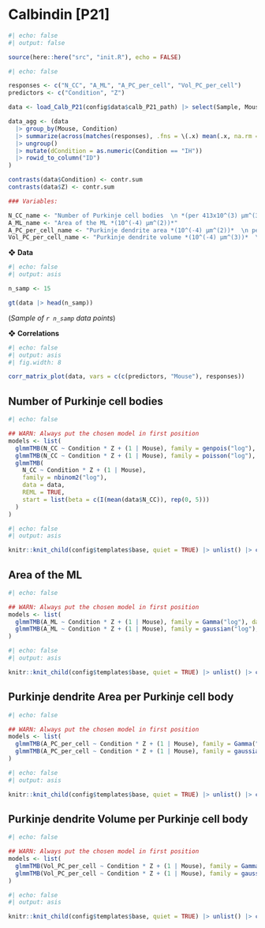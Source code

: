 # Calbindin [P21]

```r
#| echo: false
#| output: false

source(here::here("src", "init.R"), echo = FALSE)
```

```r
#| echo: false

responses <- c("N_CC", "A_ML", "A_PC_per_cell", "Vol_PC_per_cell")
predictors <- c("Condition", "Z")

data <- load_Calb_P21(config$data$calb_P21_path) |> select(Sample, Mouse, any_of(predictors), any_of(responses))

data_agg <- (data
  |> group_by(Mouse, Condition) 
  |> summarize(across(matches(responses), .fns = \(.x) mean(.x, na.rm = T))) 
  |> ungroup() 
  |> mutate(dCondition = as.numeric(Condition == "IH")) 
  |> rowid_to_column("ID")
)

contrasts(data$Condition) <- contr.sum
contrasts(data$Z) <- contr.sum

### Variables:

N_CC_name <- "Number of Purkinje cell bodies  \n *(per 413x10^(3) µm^(3))*"
A_ML_name <- "Area of the ML *(10^(-4) µm^(2))*"
A_PC_per_cell_name <- "Purkinje dendrite area *(10^(-4) µm^(2))*  \n per Purkinje cell body"
Vol_PC_per_cell_name <- "Purkinje dendrite volume *(10^(-4) µm^(3))*  \n per Purkinje cell body"
```

❖ **Data**

```r
#| echo: false
#| output: asis

n_samp <- 15

gt(data |> head(n_samp))
```

(*Sample of `r n_samp` data points*)

❖ **Correlations**

```r
#| echo: false
#| output: asis
#| fig.width: 8

corr_matrix_plot(data, vars = c(c(predictors, "Mouse"), responses))
```


## Number of Purkinje cell bodies

```r
#| echo: false

## WARN: Always put the chosen model in first position
models <- list(
  glmmTMB(N_CC ~ Condition * Z + (1 | Mouse), family = genpois("log"), data = data, REML = TRUE), 
  glmmTMB(N_CC ~ Condition * Z + (1 | Mouse), family = poisson("log"), data = data, REML = TRUE), 
  glmmTMB(
    N_CC ~ Condition * Z + (1 | Mouse), 
    family = nbinom2("log"), 
    data = data, 
    REML = TRUE, 
    start = list(beta = c(I(mean(data$N_CC)), rep(0, 5)))
  )
)
```

```r
#| echo: false
#| output: asis

knitr::knit_child(config$templates$base, quiet = TRUE) |> unlist() |> cat(sep = '\n')
```


## Area of the ML

```r
#| echo: false

## WARN: Always put the chosen model in first position
models <- list(
  glmmTMB(A_ML ~ Condition * Z + (1 | Mouse), family = Gamma("log"), data = data, REML = TRUE),
  glmmTMB(A_ML ~ Condition * Z + (1 | Mouse), family = gaussian("log"), data = data, REML = TRUE)
)
```

```r
#| echo: false
#| output: asis

knitr::knit_child(config$templates$base, quiet = TRUE) |> unlist() |> cat(sep = '\n')
```


## Purkinje dendrite Area per Purkinje cell body

```r
#| echo: false

## WARN: Always put the chosen model in first position
models <- list(
  glmmTMB(A_PC_per_cell ~ Condition * Z + (1 | Mouse), family = Gamma("log"), data = data, REML = TRUE), 
  glmmTMB(A_PC_per_cell ~ Condition * Z + (1 | Mouse), family = gaussian("log"), data = data, REML = TRUE)
)
```

```r
#| echo: false
#| output: asis

knitr::knit_child(config$templates$base, quiet = TRUE) |> unlist() |> cat(sep = '\n')
```

## Purkinje dendrite Volume per Purkinje cell body

```r
#| echo: false

## WARN: Always put the chosen model in first position
models <- list(
  glmmTMB(Vol_PC_per_cell ~ Condition * Z + (1 | Mouse), family = Gamma("log"), data = data, REML = TRUE), 
  glmmTMB(Vol_PC_per_cell ~ Condition * Z + (1 | Mouse), family = gaussian("log"), data = data, REML = TRUE)
)
```

```r
#| echo: false
#| output: asis

knitr::knit_child(config$templates$base, quiet = TRUE) |> unlist() |> cat(sep = '\n')
```
